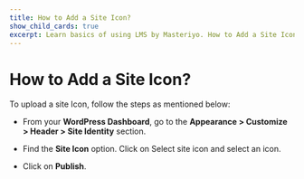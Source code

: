 ---
title: How to Add a Site Icon?
show_child_cards: true
excerpt: Learn basics of using LMS by Masteriyo. How to Add a Site Icon.
---

# How to Add a Site Icon?

To upload a site Icon, follow the steps as mentioned below:

- From your **WordPress Dashboard**, go to the **Appearance > Customize > Header > Site Identity** section.

- Find the **Site Icon** option. Click on Select site icon and select an icon.

- Click on **Publish**.


